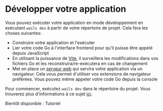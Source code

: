 # Développer votre application

Vous pouvez exécuter votre application en mode développement en exécutant `wails dev` à partir de votre répertoire de projet. Cela fera les choses suivantes:

- Construire votre application et l'exécuter
- Lier votre code Go à l'interface frontend pour qu'il puisse être appelé depuis JavaScript
- En utilisant la puissance de [Vite](https://vitejs.dev/), il surveillera les modifications dans vos fichiers Go et les reconstruira/re-exécutera en cas de changement
- Met en place un [serveur web](http://localhost:34115) qui servira votre application via un navigateur. Cela vous permet d'utiliser vos extensions de navigateur préférées. Vous pouvez même appeler votre code Go depuis la console

Pour commencer, exécutez `wails dev` dans le répertoire du projet. Vous trouverez plus d'informations à ce sujet [ici](../reference/cli.mdx#dev).

Bientôt disponible : Tutoriel